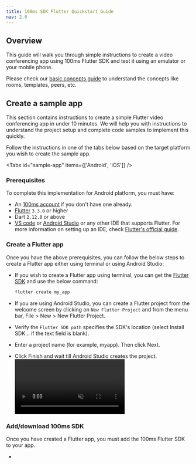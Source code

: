 ```yaml
---
title: 100ms SDK Flutter Quickstart Guide
nav: 2.0
---
```


## Overview

This guide will walk you through simple instructions to create a video conferencing app using 100ms Flutter SDK and test it using an emulator or your mobile phone.

Please check our [basic concepts guide](./../foundation/basics) to understand the concepts like rooms, templates, peers, etc.

## Create a sample app

This section contains instructions to create a simple Flutter video conferencing app in under 10 minutes. We will help you with instructions to understand the project setup and complete code samples to implement this quickly.

Follow the instructions in one of the tabs below based on the target platform you wish to create the sample app.

<Tabs id="sample-app" items={['Android', 'iOS']} />

<Tab id="sample-app-0">

### Prerequisites

To complete this implementation for Android platform, you must have:

-   An [100ms account](https://dashboard.100ms.live/register) if you don't have one already.
-   [Flutter](https://docs.flutter.dev/get-started/install) `3.3.0` or higher
-   Dart `2.12.0` or above
-   [VS code](https://code.visualstudio.com/) or [Android Studio](https://developer.android.com/studio) or any other IDE that supports Flutter. For more information on setting up an IDE, check [Flutter's official guide](https://docs.flutter.dev/get-started/editor).

### Create a Flutter app

Once you have the above prerequisites, you can follow the below steps to create a Flutter app either using terminal or using Android Studio:

-   If you wish to create a Flutter app using terminal, you can get the [Flutter SDK](https://docs.flutter.dev/get-started/install/macos#get-sdk) and use the below command:

    ```bash
    flutter create my_app
    ```

-   If you are using Android Studio, you can create a Flutter project from the welcome screen by clicking on `New Flutter Project` and from the menu bar, File > New > New Flutter Project.
-   Verify the `Flutter SDK path` specifies the SDK's location (select Install SDK… if the text field is blank).
-   Enter a project name (for example, myapp). Then click Next.
-   Click Finish and wait till Android Studio creates the project.
    <br />
    <video loop="true" autoplay="autoplay" controls="controls" id="vid" muted>
        <source src="/docs/guides/create-flutter-app.mp4" type="video/mp4" />
    </video>
    <br />

### Add/download 100ms SDK

Once you have created a Flutter app, you must add the 100ms Flutter SDK to your app.

-

</Tab>

<Tab id="sample-app-1">

</Tab>
